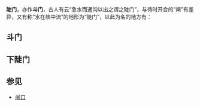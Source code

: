 '''陡门'''，亦作'''斗门'''，古人有云“急水而通沟以出之谓之陡门”，与待时开合的“闸”有差异，又有称“水在峡中流”的地形为“陡门”，以此为名的地方有：
{{维基词典|陡门}}
{{PRC admin/disambig|<!-- 33/03/24/222| -->41/07/25/211}}
== 斗门 ==
{{PRC admin/disambig|33/06/02/012|61/01/16/010|44/04/03/103|44/04/03}}
== 下陡门 ==
{{PRC admin/disambig|33/01/10/013/231<!-- |33/10/21/001/217 -->}}
==参见==
*[[闸口|闸口]]
{{Disambiguation|cat=二字中国地名消歧义}}
